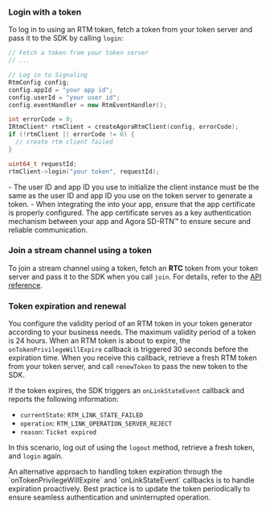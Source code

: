 <PlatformWrapper platform="linux-cpp">

### Login with a token

To log in to <Vg k="SIG" /> using an RTM token, fetch a token from your token server and pass it to the SDK by calling `login`:


```cpp
// Fetch a token from your token server
// ...

// Log in to Signaling
RtmConfig config;
config.appId = "your app id";
config.userId = "your user id";
config.eventHandler = new RtmEventHandler();

int errorCode = 0;
IRtmClient* rtmClient = createAgoraRtmClient(config, errorCode);
if (!rtmClient || errorCode != 0) {
  // create rtm client failed
}

uint64_t requestId;
rtmClient->login("your token", requestId);
```

<Admonition title="Note">
- The user ID and app ID you use to initialize the <Vg k="SIG" /> client instance must be the same as the user ID and app ID you use on the token server to generate a token.
- When integrating the <Vpd k="SDK"/> into your app, ensure that the app certificate is properly configured. The app certificate serves as a key authentication mechanism between your app and Agora SD-RTN™ to ensure secure and reliable communication.
</Admonition>

### Join a stream channel using a token

To join a stream channel using a token, fetch an **RTC** token from your token server and pass it to the SDK when you call `join`. For details, refer to the [API reference](../reference/api#channeljoinpropsag_platform).

### Token expiration and renewal

You configure the validity period of an RTM token in your token generator according to your business needs. The maximum validity period of a token is 24 hours. When an RTM token is about to expire, the `onTokenPrivilegeWillExpire` callback is triggered 30 seconds before the expiration time. When  you receive this callback, retrieve a fresh RTM token from your token server, and call `renewToken` to pass the new token to the SDK.

If the token expires, the SDK triggers an `onLinkStateEvent` callback and reports the following information:

- `currentState`: `RTM_LINK_STATE_FAILED`
- `operation`: `RTM_LINK_OPERATION_SERVER_REJECT`
- `reason`: `Ticket expired`

In this scenario, log out of <Vpd k="NAME" /> using the `logout` method, retrieve a fresh token, and `login` again.

<Admonition type="info">
An alternative approach to handling token expiration through the `onTokenPrivilegeWillExpire` and `onLinkStateEvent` callbacks is to handle expiration proactively. Best practice is to update the token periodically to ensure seamless authentication and uninterrupted operation.
</Admonition>

</PlatformWrapper>
